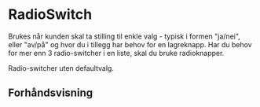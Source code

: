 
<Meta of={RadioSwitchStories} />

# RadioSwitch

Brukes når kunden skal ta stilling til enkle valg - typisk i formen "ja/nei", eller "av/på" og hvor du i tillegg har behov for en lagreknapp. Har du behov for mer enn 3 radio-switcher i en liste, skal du bruke radioknapper.

Radio-switcher uten defaultvalg.

## Forhåndsvisning

<Canvas of={RadioSwitchStories.Standard} />
<Controls of={RadioSwitchStories.Standard} />

